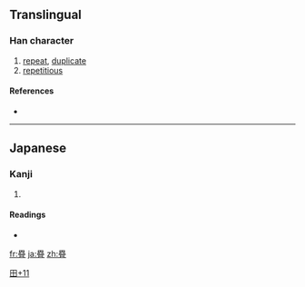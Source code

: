 ==Translingual==

===Han character===
{{Han char|rn=102|rad=田|as=11|sn=16|four=|canj=田戈人一 (WIOM)}}

# [[repeat]], [[duplicate]]
# [[repetitious]]

====References====
* {{Han ref|kx=0766.181|hdz=42552.081|uh=7582|ud=30082}}

----

==Japanese==

===Kanji===
{{ja-kanji|grade=|rs=田11}}

# {{defn|Japanese|sort=田11}}

====Readings====
* {{ja-readings|on=[[じょう]] (jō), [[ちょう]] (chō)|kun=[[たたむ]] (tatamu), [[たたみ]] (tatami), [[かさねる]] (kasaneru)}}

[[Category:Japanese-only CJKV Characters|田+11]]

[[fr:疂]]
[[ja:疂]]
[[zh:疂]]
